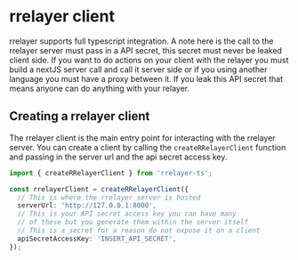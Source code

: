 # rrelayer client

rrelayer supports full typescript integration. A note here is the call to the rrelayer server must pass in a API secret, this secret must never be leaked client side. If you want to do actions on your client with the relayer
you must build a nextJS server call and call it server side or if you using another language you must have a proxy between it. If you leak this API secret that means anyone can do anything with your relayer.

## Creating a rrelayer client

The rrelayer client is the main entry point for interacting with the rrelayer server. You can create a client by calling the `createRRelayerClient` function and passing in the server url and the api secret access key.

```ts
import { createRRelayerClient } from 'rrelayer-ts';

const rrelayerClient = createRRelayerClient({
  // This is where the rrelayer server is hosted
  serverUrl: 'http://127.0.0.1:8000',
  // This is your API secret access key you can have many
  // of these but you generate them within the server itself
  // This is a secret for a reason do not expose it on a client
  apiSecretAccessKey: 'INSERT_API_SECRET',
});
```

